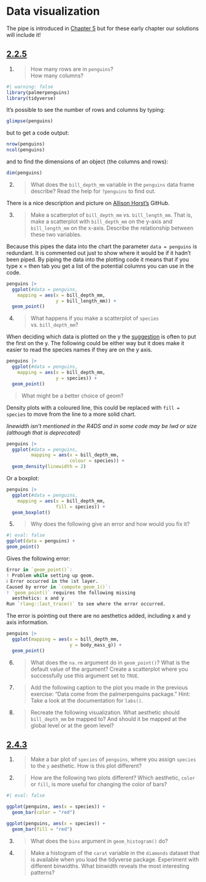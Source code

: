 # Data visualization

The pipe is introduced in [Chapter 5](https://r4ds.hadley.nz/workflow-style.html#sec-pipes) but for these early chapter our solutions will include it! 

## [2.2.5](https://r4ds.hadley.nz/data-visualize.html#exercises) {.unnumbered}

1.
> How many rows are in `penguins`?  
> How many columns?

```r
#| warning: false
library(palmerpenguins)
library(tidyverse)

```

It's possible to see the number of rows and columns by typing:

```r
glimpse(penguins)
```

but to get a code output:

```r
nrow(penguins)
ncol(penguins)
```

and to find the dimensions of an object (the columns and rows):

```r
dim(penguins)
```

2.
> What does the `bill_depth_mm` variable in the `penguins` data frame describe?
Read the help for `?penguins` to find out.

There is a nice description and picture on [Allison Horst's](https://github.com/allisonhorst/palmerpenguins#bill-dimensions) GitHub.

3.
>Make a scatterplot of `bill_depth_mm` vs. `bill_length_mm`.
That is, make a scatterplot with `bill_depth_mm` on the y-axis and `bill_length_mm` on the x-axis.
Describe the relationship between these two variables.

Because this pipes the data into the chart the parameter `data = penguins` is redundant. It is commented out just to show where it would be if it hadn't been piped. By piping the data into the plotting code it means that if you type x = then tab you get a list of the potential columns you can use in the code.

```r
penguins |> 
  ggplot(#data = penguins, 
    mapping = aes(x = bill_depth_mm,
                  y = bill_length_mm)) +
  geom_point()
```


4.
>What happens if you make a scatterplot of `species` vs. `bill_depth_mm`?

When deciding which data is plotted on the y the [suggestion](https://sciencing.com/proper-way-label-graph-5195234.html) is often to put the first on the y. The following could be either way but it does make it easier to read the species names if they are on the y axis.

```r
penguins |> 
  ggplot(#data = penguins,
    mapping = aes(x = bill_depth_mm,
                  y = species)) +
  geom_point()
```

>What might be a better choice of geom?

Density plots with a coloured line, this could be replaced with `fill = species` to move from the line to a more solid chart.

_linewidth isn't mentioned in the R4DS and in some code may be lwd or size (although that is deprecated)_

```r
penguins |> 
  ggplot(#data = penguins,
         mapping = aes(x = bill_depth_mm,
                       colour = species)) +
  geom_density(linewidth = 2)
```

Or a boxplot:

```r
penguins |> 
  ggplot(#data = penguins,
    mapping = aes(x = bill_depth_mm,
                  fill = species)) +
  geom_boxplot()
```

5.
>Why does the following give an error and how would you fix it?

```r
#| eval: false
ggplot(data = penguins) + 
geom_point()
```

Gives the following error:

```r
Error in `geom_point()`:
! Problem while setting up geom.
ℹ Error occurred in the 1st layer.
Caused by error in `compute_geom_1()`:
! `geom_point()` requires the following missing
  aesthetics: x and y
Run `rlang::last_trace()` to see where the error occurred.
```
The error is pointing out there are no aesthetics added, including x and y axis information.

```r
penguins |> 
  ggplot(mapping = aes(x = bill_depth_mm,
                       y = body_mass_g)) + 
  geom_point()
```

6.
>What does the `na.rm` argument do in `geom_point()`?
>What is the default value of the argument?
Create a scatterplot where you successfully use this argument set to `TRUE`.

7.
>Add the following caption to the plot you made in the previous exercise: "Data come from the palmerpenguins package." Hint: Take a look at the documentation for `labs()`.

8.
>Recreate the following visualization.
What aesthetic should `bill_depth_mm` be mapped to?
And should it be mapped at the global level or at the geom level?

## [2.4.3](https://r4ds.hadley.nz/data-visualize.html#exercises-1) {.unnumbered}

1.  
>Make a bar plot of `species` of `penguins`, where you assign `species` to the `y` aesthetic.
How is this plot different?

2.  
>How are the following two plots different?
Which aesthetic, `color` or `fill`, is more useful for changing the color of bars?

```r
#| eval: false

ggplot(penguins, aes(x = species)) +
  geom_bar(color = "red")

ggplot(penguins, aes(x = species)) +
  geom_bar(fill = "red")
```

3.  
>What does the `bins` argument in `geom_histogram()` do?

4.  
>Make a histogram of the `carat` variable in the `diamonds` dataset that is available when you load the tidyverse package.
Experiment with different binwidths.
What binwidth reveals the most interesting patterns?
